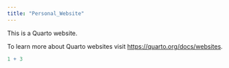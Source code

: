 ```yaml
---
title: "Personal_Website"
---
```


This is a Quarto website.

To learn more about Quarto websites visit <https://quarto.org/docs/websites>.

```r
1 + 3
```
